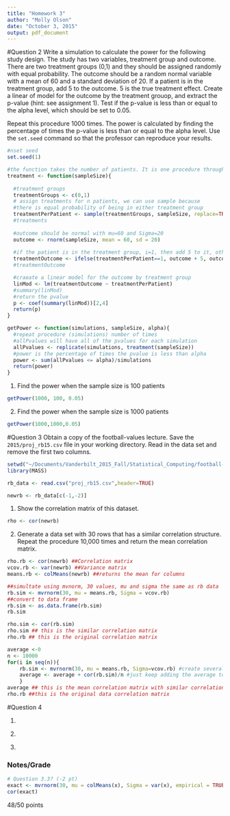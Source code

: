 ```yaml
---
title: "Homework 3"
author: "Molly Olson"
date: "October 3, 2015"
output: pdf_document
---
```

#Question 2
Write a simulation to calculate the power for the following study design. The study has two variables, treatment group and outcome. There are two treatment groups (0,1) and they should be assigned randomly with equal probability. The outcome should be a random normal variable with a mean of 60 and a standard deviation of 20. If a patient is in the treatment group, add 5 to the outcome. 5 is the true treatment effect. Create a linear of model for the outcome by the treatment grouop, and extract the p-value (hint: see assignment 1). Test if the p-value is less than or equal to the alpha level, which should be set to 0.05.  
 
Repeat this procedure 1000 times. The power is calculated by finding the percentage of times the p-value is less than or equal to the alpha level. Use the `set.seed` command so that the professor can reproduce your results.  

```r
#nset seed
set.seed(1)

```
```r
#the function takes the number of patients. It is one procedure through and will be used to repeat the procedure in a loop
treatment <- function(sampleSize){
  
  #treatment groups
  treatmentGroups <- c(0,1)
  # assign treatments for n patients, we can use sample because
  #there is equal probability of being in either treatment group
  treatmentPerPatient <- sample(treatmentGroups, sampleSize, replace=TRUE)
  #treatments
  
  #outcome should be normal with mu=60 and Sigma=20
  outcome <- rnorm(sampleSize, mean = 60, sd = 20)
  
  #if the patient is in the treatment group, i=1, then add 5 to it, otherwise do nothing
  treatmentOutcome <- ifelse(treatmentPerPatient==1, outcome + 5, outcome)
  #treatmentOutcome

  #craeate a linear model for the outcome by treatment group
  linMod <- lm(treatmentOutcome ~ treatmentPerPatient)
  #summary(linMod)
  #return the pvalue
  p <- coef(summary(linMod))[2,4]
  return(p)
}
```
```r
getPower <- function(simulations, sampleSize, alpha){
  #repeat procedure (simulations) number of times
  #allPvalues will have all of the pvalues for each simulation
  allPvalues <- replicate(simulations, treatment(sampleSize))
  #power is the percentage of times the pvalue is less than alpha
  power <- sum(allPvalues <= alpha)/simulations
  return(power)
}
```
1. Find the power when the sample size is 100 patients
```r
getPower(1000, 100, 0.05)
```
2. Find the power when the sample size is 1000 patients
```r
getPower(1000,1000,0.05)
```

#Question 3
Obtain a copy of the football-values lecture. Save the `2015/proj_rb15.csv` file in your working directory. Read in the data set and remove the first two columns.  


```r
setwd("~/Documents/Vanderbilt_2015_Fall/Statistical_Computing/football-values-master/2015")
library(MASS)

rb_data <- read.csv("proj_rb15.csv",header=TRUE)

newrb <- rb_data[c(-1,-2)]
```

1. Show the correlation matrix of this dataset. 
```r
rho <- cor(newrb)
```
2.
Generate a data set with 30 rows that has a similar correlation structure. Repeat the procedure 10,000 times and return the mean correlation matrix.   
```r
rho.rb <- cor(newrb) ##Correlation matrix
vcov.rb <- var(newrb) ##Variance matrix
means.rb <- colMeans(newrb) ##returns the mean for columns
```

```r
##simultate using mvnorm, 30 values, mu and sigma the same as rb data
rb.sim <- mvrnorm(30, mu = means.rb, Sigma = vcov.rb)
##convert to data frame
rb.sim <- as.data.frame(rb.sim)
rb.sim
```

```r
rho.sim <- cor(rb.sim)
rho.sim ## this is the similar correlation matrix
rho.rb ## this is the original correlation matrix
```

```r
average <-0
n <- 10000
for(i in seq(n)){
	rb.sim <- mvrnorm(30, mu = means.rb, Sigma=vcov.rb) #create several datasets using mvrnorm
	average <- average + cor(rb.sim)/n #just keep adding the average to build up the average
	}
average ## this is the mean correlation matrix with similar correlation structure
rho.rb ##this is the original data correlation matrix
```
#Question 4

1. 
\begin{equation}
\begin{split}
  P(B) &= \sum_j P(B|A_j) P(A_j),\\
       &\Rightarrow P(A_i |B)=\frac{P(B|A_i)P(A_i)}{\sum _j (B|A_j)P(A_j)}
\end{split}
\end{equation}

2. 
\begin{equation}
  \hat{f}(\zeta)= \int_{-\infty}^{\infty} f(x) e^{-2 \pi i x \zeta} dx
\end{equation}

3. 
\begin{equation}
\textbf{J} = \frac{d \textbf{f}}{d \textbf{x}} = \begin{bmatrix} 
\frac{\partial \textbf{f}}{\partial x_1} & \dots & \frac{\partial \textbf{f}}{\partial x_n}
\end{bmatrix}
\begin{bmatrix}
\frac{\partial f_1}{\partial x_2} & \dots & \frac{\partial f_1}{\partial x_n} \\
\vdots & \ddots & \vdots \\
\frac{\partial f_m}{\partial x_1} & \dots & \frac{\partial f_m}{\partial x_n}
\end{bmatrix}
\end{equation}


### Notes/Grade

```r
# Question 3.3? (-2 pt)
exact <- mvrnorm(30, mu = colMeans(x), Sigma = var(x), empirical = TRUE)
cor(exact)
```


48/50 points